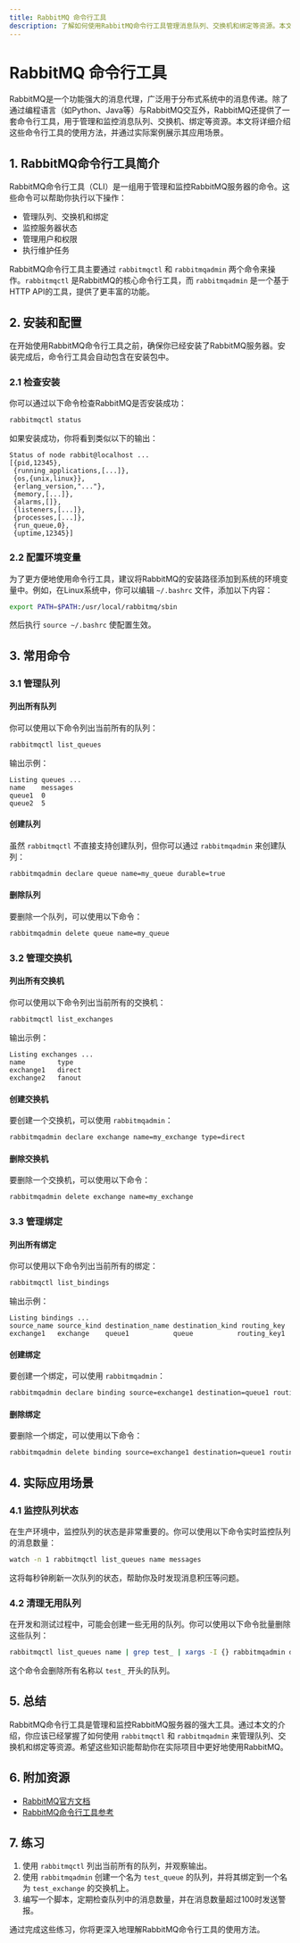 ```yaml
---
title: RabbitMQ 命令行工具
description: 了解如何使用RabbitMQ命令行工具管理消息队列、交换机和绑定等资源。本文适合初学者，包含详细的示例和实际应用场景。
---
```


# RabbitMQ 命令行工具

RabbitMQ是一个功能强大的消息代理，广泛用于分布式系统中的消息传递。除了通过编程语言（如Python、Java等）与RabbitMQ交互外，RabbitMQ还提供了一套命令行工具，用于管理和监控消息队列、交换机、绑定等资源。本文将详细介绍这些命令行工具的使用方法，并通过实际案例展示其应用场景。

## 1. RabbitMQ命令行工具简介

RabbitMQ命令行工具（CLI）是一组用于管理和监控RabbitMQ服务器的命令。这些命令可以帮助你执行以下操作：

- 管理队列、交换机和绑定
- 监控服务器状态
- 管理用户和权限
- 执行维护任务

RabbitMQ命令行工具主要通过 `rabbitmqctl` 和 `rabbitmqadmin` 两个命令来操作。`rabbitmqctl` 是RabbitMQ的核心命令行工具，而 `rabbitmqadmin` 是一个基于HTTP API的工具，提供了更丰富的功能。

## 2. 安装和配置

在开始使用RabbitMQ命令行工具之前，确保你已经安装了RabbitMQ服务器。安装完成后，命令行工具会自动包含在安装包中。

### 2.1 检查安装

你可以通过以下命令检查RabbitMQ是否安装成功：

```bash
rabbitmqctl status
```

如果安装成功，你将看到类似以下的输出：

```plaintext
Status of node rabbit@localhost ...
[{pid,12345},
 {running_applications,[...]},
 {os,{unix,linux}},
 {erlang_version,"..."},
 {memory,[...]},
 {alarms,[]},
 {listeners,[...]},
 {processes,[...]},
 {run_queue,0},
 {uptime,12345}]
```

### 2.2 配置环境变量

为了更方便地使用命令行工具，建议将RabbitMQ的安装路径添加到系统的环境变量中。例如，在Linux系统中，你可以编辑 `~/.bashrc` 文件，添加以下内容：

```bash
export PATH=$PATH:/usr/local/rabbitmq/sbin
```

然后执行 `source ~/.bashrc` 使配置生效。

## 3. 常用命令

### 3.1 管理队列

#### 列出所有队列

你可以使用以下命令列出当前所有的队列：

```bash
rabbitmqctl list_queues
```

输出示例：

```plaintext
Listing queues ...
name    messages
queue1  0
queue2  5
```

#### 创建队列

虽然 `rabbitmqctl` 不直接支持创建队列，但你可以通过 `rabbitmqadmin` 来创建队列：

```bash
rabbitmqadmin declare queue name=my_queue durable=true
```

#### 删除队列

要删除一个队列，可以使用以下命令：

```bash
rabbitmqadmin delete queue name=my_queue
```

### 3.2 管理交换机

#### 列出所有交换机

你可以使用以下命令列出当前所有的交换机：

```bash
rabbitmqctl list_exchanges
```

输出示例：

```plaintext
Listing exchanges ...
name        type
exchange1   direct
exchange2   fanout
```

#### 创建交换机

要创建一个交换机，可以使用 `rabbitmqadmin`：

```bash
rabbitmqadmin declare exchange name=my_exchange type=direct
```

#### 删除交换机

要删除一个交换机，可以使用以下命令：

```bash
rabbitmqadmin delete exchange name=my_exchange
```

### 3.3 管理绑定

#### 列出所有绑定

你可以使用以下命令列出当前所有的绑定：

```bash
rabbitmqctl list_bindings
```

输出示例：

```plaintext
Listing bindings ...
source_name source_kind destination_name destination_kind routing_key
exchange1   exchange    queue1           queue           routing_key1
```

#### 创建绑定

要创建一个绑定，可以使用 `rabbitmqadmin`：

```bash
rabbitmqadmin declare binding source=exchange1 destination=queue1 routing_key=routing_key1
```

#### 删除绑定

要删除一个绑定，可以使用以下命令：

```bash
rabbitmqadmin delete binding source=exchange1 destination=queue1 routing_key=routing_key1
```

## 4. 实际应用场景

### 4.1 监控队列状态

在生产环境中，监控队列的状态是非常重要的。你可以使用以下命令实时监控队列的消息数量：

```bash
watch -n 1 rabbitmqctl list_queues name messages
```

这将每秒钟刷新一次队列的状态，帮助你及时发现消息积压等问题。

### 4.2 清理无用队列

在开发和测试过程中，可能会创建一些无用的队列。你可以使用以下命令批量删除这些队列：

```bash
rabbitmqctl list_queues name | grep test_ | xargs -I {} rabbitmqadmin delete queue name={}
```

这个命令会删除所有名称以 `test_` 开头的队列。

## 5. 总结

RabbitMQ命令行工具是管理和监控RabbitMQ服务器的强大工具。通过本文的介绍，你应该已经掌握了如何使用 `rabbitmqctl` 和 `rabbitmqadmin` 来管理队列、交换机和绑定等资源。希望这些知识能帮助你在实际项目中更好地使用RabbitMQ。

## 6. 附加资源

- [RabbitMQ官方文档](https://www.rabbitmq.com/documentation.html)
- [RabbitMQ命令行工具参考](https://www.rabbitmq.com/rabbitmqctl.8.html)

## 7. 练习

1. 使用 `rabbitmqctl` 列出当前所有的队列，并观察输出。
2. 使用 `rabbitmqadmin` 创建一个名为 `test_queue` 的队列，并将其绑定到一个名为 `test_exchange` 的交换机上。
3. 编写一个脚本，定期检查队列中的消息数量，并在消息数量超过100时发送警报。

通过完成这些练习，你将更深入地理解RabbitMQ命令行工具的使用方法。